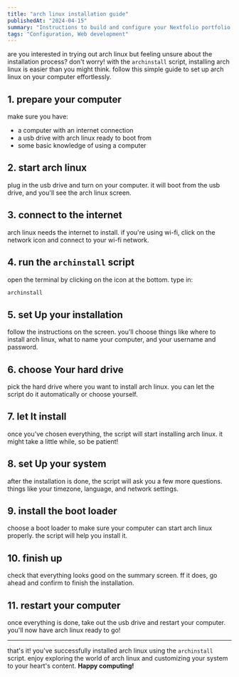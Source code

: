 ```yaml
---
title: "arch linux installation guide"
publishedAt: "2024-04-15"
summary: "Instructions to build and configure your Nextfolio portfolio."
tags: "Configuration, Web development"
---
```


are you interested in trying out arch linux but feeling unsure about the installation process? don't worry! with the `archinstall` script, installing arch linux is easier than you might think. follow this simple guide to set up arch linux on your computer effortlessly.

## 1. prepare your computer

make sure you have:

- a computer with an internet connection
- a usb drive with arch linux ready to boot from
- some basic knowledge of using a computer

## 2. start arch linux

plug in the usb drive and turn on your computer. it will boot from the usb drive, and you'll see the arch linux screen.

## 3. connect to the internet

arch linux needs the internet to install. if you're using wi-fi, click on the network icon and connect to your wi-fi network.

## 4. run the `archinstall` script

open the terminal by clicking on the icon at the bottom. type in:

```bash
archinstall
```

## 5. set Up your installation

follow the instructions on the screen. you'll choose things like where to install arch linux, what to name your computer, and your username and password.

## 6. choose Your hard drive

pick the hard drive where you want to install arch linux. you can let the script do it automatically or choose yourself.

## 7. let It install

once you've chosen everything, the script will start installing arch linux. it might take a little while, so be patient!

## 8. set Up your system

after the installation is done, the script will ask you a few more questions. things like your timezone, language, and network settings.

## 9. install the boot loader

choose a boot loader to make sure your computer can start arch linux properly. the script will help you install it.

## 10. finish up

check that everything looks good on the summary screen. ff it does, go ahead and confirm to finish the installation.

## 11. restart your computer

once everything is done, take out the usb drive and restart your computer. you'll now have arch linux ready to go!

---

that's it! you've successfully installed arch linux using the `archinstall` script. enjoy exploring the world of arch linux and customizing your system to your heart's content. **Happy computing!**
